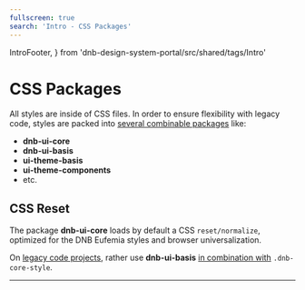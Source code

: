 ```yaml
---
fullscreen: true
search: 'Intro - CSS Packages'
---
```


  IntroFooter,
} from 'dnb-design-system-portal/src/shared/tags/Intro'

<Intro>

# CSS Packages

All styles are inside of CSS files. In order to ensure flexibility with legacy code, styles are packed into [several combinable packages](!/uilib/usage/customisation/styling) like:

- **dnb-ui-core**
- **dnb-ui-basis**
- **ui-theme-basis**
- **ui-theme-components**
- etc.

## CSS Reset

The package **dnb-ui-core** loads by default a CSS `reset/normalize`, optimized for the DNB Eufemia styles and browser universalization.

On [legacy code projects](!/uilib/usage/customisation/styling#how-to-deal-with-existing-styles), rather use **dnb-ui-basis** [in combination with](!/uilib/usage/customisation/styling#core-style) `.dnb-core-style`.

---

<IntroFooter href="/uilib/intro/07-typography" text="Next - Typography" />

</Intro>
